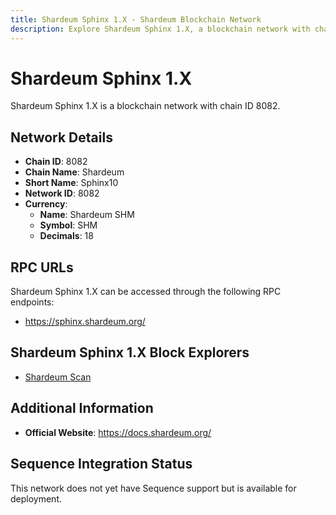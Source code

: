 ```yaml
--- 
title: Shardeum Sphinx 1.X - Shardeum Blockchain Network
description: Explore Shardeum Sphinx 1.X, a blockchain network with chain ID 8082. Learn about its native currency, Shardeum SHM, and how to interact with the network.
---
```


# Shardeum Sphinx 1.X

Shardeum Sphinx 1.X is a blockchain network with chain ID 8082.

## Network Details

- **Chain ID**: 8082
- **Chain Name**: Shardeum
- **Short Name**: Sphinx10
- **Network ID**: 8082
- **Currency**: 
  - **Name**: Shardeum SHM
  - **Symbol**: SHM
  - **Decimals**: 18

## RPC URLs

Shardeum Sphinx 1.X can be accessed through the following RPC endpoints:

- https://sphinx.shardeum.org/

## Shardeum Sphinx 1.X Block Explorers

- [Shardeum Scan](https://explorer-sphinx.shardeum.org)

## Additional Information

- **Official Website**: https://docs.shardeum.org/

## Sequence Integration Status

This network does not yet have Sequence support but is available for deployment.
